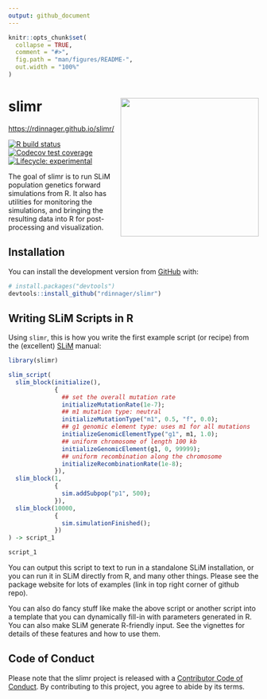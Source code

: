 ```yaml
---
output: github_document
---
```


<!-- README.md is generated from README.Rmd. Please edit that file -->

```r
knitr::opts_chunk$set(
  collapse = TRUE,
  comment = "#>",
  fig.path = "man/figures/README-",
  out.width = "100%"
)
```

# slimr <img src='man/figures/logo.png' align="right" height="278" />

[https://rdinnager.github.io/slimr/](https://rdinnager.github.io/slimr/)

<!-- badges: start -->
[![R build status](https://github.com/rdinnager/slimr/workflows/R-CMD-check/badge.svg)](https://github.com/rdinnager/slimr/actions)
[![Codecov test coverage](https://codecov.io/gh/rdinnager/slimr/branch/master/graph/badge.svg)](https://codecov.io/gh/rdinnager/slimr?branch=master)
[![Lifecycle: experimental](https://img.shields.io/badge/lifecycle-experimental-orange.svg)](https://www.tidyverse.org/lifecycle/#experimental)
<!-- badges: end -->

The goal of slimr is to run SLiM population genetics forward simulations from R. It also has utilities for monitoring the simulations, and bringing the resulting data into R for post-processing and visualization.

## Installation

You can install the development version from [GitHub](https://github.com/) with:

``` r
# install.packages("devtools")
devtools::install_github("rdinnager/slimr")
```

## Writing SLiM Scripts in R

Using `slimr`, this is how you write the first example script (or recipe) from the (excellent) [SLiM](https://messerlab.org/slim/) manual:

```r
library(slimr)

slim_script(
  slim_block(initialize(),
             {
               ## set the overall mutation rate
               initializeMutationRate(1e-7); 
               ## m1 mutation type: neutral
               initializeMutationType("m1", 0.5, "f", 0.0);
               ## g1 genomic element type: uses m1 for all mutations
               initializeGenomicElementType("g1", m1, 1.0);
               ## uniform chromosome of length 100 kb
               initializeGenomicElement(g1, 0, 99999);
               ## uniform recombination along the chromosome
               initializeRecombinationRate(1e-8);
             }),
  slim_block(1,
             {
               sim.addSubpop("p1", 500);
             }),
  slim_block(10000,
             {
               sim.simulationFinished();
             })
) -> script_1

script_1
```

You can output this script to text to run in a standalone SLiM installation, or you can run it in SLiM directly from R, and many other things. Please see the package website for lots of examples (link in top right corner of github repo).

You can also do fancy stuff like make the above script or another script into a template that you can dynamically fill-in with parameters generated in R. You can also make SLiM generate R-friendly input. See the vignettes for details of these features and how to use them.

## Code of Conduct

Please note that the slimr project is released with a [Contributor Code of Conduct](https://contributor-covenant.org/version/2/0/CODE_OF_CONDUCT.html). By contributing to this project, you agree to abide by its terms.

